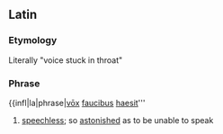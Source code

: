 ==Latin==
===Etymology===
Literally "voice stuck in throat"

===Phrase===
{{infl|la|phrase|[[vox#Latin|vōx]] [[fauces|faucibus]] [[haereo|haesit]]'''

# {{figurative}} [[speechless]]; so [[astonish]]ed as to be unable to speak